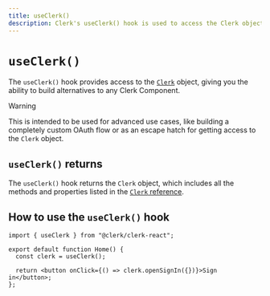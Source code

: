 ```yaml
---
title: useClerk()
description: Clerk's useClerk() hook is used to access the Clerk object, which can be used to build alternatives to any Clerk Component.
---
```


# `useClerk()`

The `useClerk()` hook provides access to the [`Clerk`](/docs/references/javascript/clerk/clerk) object, giving you the ability to build alternatives to any Clerk Component.

> [!WARNING]
> This is intended to be used for advanced use cases, like building a completely custom OAuth flow or as an escape hatch for getting access to the `Clerk` object.

## `useClerk()` returns

The `useClerk()` hook returns the `Clerk` object, which includes all the methods and properties listed in the [`Clerk` reference](/docs/references/javascript/clerk/clerk).

## How to use the `useClerk()` hook

```tsx {{ prettier: false, filename: 'home.tsx' }}
import { useClerk } from "@clerk/clerk-react";

export default function Home() {
  const clerk = useClerk();

  return <button onClick={() => clerk.openSignIn({})}>Sign in</button>;
};
```
